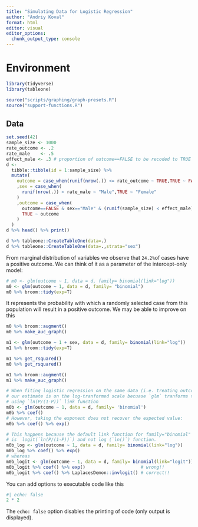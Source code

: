 ```yaml
---
title: "Simulating Data for Logistic Regression"
author: "Andriy Koval"
format: html
editor: visual
editor_options: 
  chunk_output_type: console
---
```


# Environment 

```r
library(tidyverse)
library(tableone)
```

```r
source("scripts/graphing/graph-presets.R")
source("support-functions.R")
```

## Data

```r
set.seed(42)
sample_size <- 1000
rate_outcome <- .2
rate_male    <- .5
effect_male <- .3 # proportion of outcome==FALSE to be recoded to TRUE
d <- 
  tibble::tibble(id = 1:sample_size) %>% 
  mutate(
    outcome = case_when(runif(nrow(.)) <= rate_outcome ~ TRUE,TRUE ~ FALSE) 
    ,sex = case_when(
      runif(nrow(.)) < rate_male ~ "Male",TRUE ~ "Female"
    )
    ,outcome = case_when(
      outcome==FALSE & sex=="Male" & (runif(sample_size) < effect_male) ~ TRUE,
      TRUE ~ outcome
    )
  )
d %>% head() %>% print()
```
```r
d %>% tableone::CreateTableOne(data=.)
d %>% tableone::CreateTableOne(data=.,strata="sex")
```
From marginal distribution of variables we observe  that `24.2%`of cases have a positive outcome. We can think of it as a parameter of the intercept-only model:

```r
# m0 <- glm(outcome ~ 1, data = d, family= binomial(link="log"))
m0 <- glm(outcome ~ 1, data = d, family= "binomial")
m0 %>% broom::tidy(exp=T)
```
It represents the probability with which a randomly selected case from this population will result in a positive outcome. We may be able to improve on this

```r
m0 %>% broom::augment()
m0 %>% make_auc_graph()
```


```r
m1 <- glm(outcome ~ 1 + sex, data = d, family= binomial(link="log"))
m1 %>% broom::tidy(exp=T)
```

```r
m1 %>% get_rsquared()
m0 %>% get_rsquared()

m1 %>% broom::augment()
m1 %>% make_auc_graph()
```

```r
# When fiting logistic regression on the same data (i.e. treating outcome as binary)
# our estimate is on the log-tranformed scale becuase `glm` tranforms the criterion
# using `ln(P/(1-P))` link function 
m0b <- glm(outcome ~ 1, data = d, family= 'binomial')
m0b %>% coef() 
# However, taking the exponent does not recover the expected value:
m0b %>% coef() %>% exp()

# This happens because the default link function for family="binomial" in `glm` 
# is  logit(`ln(P/(1-P))`) and not log (`ln()`) function. 
m0b_log <- glm(outcome ~ 1, data = d, family= binomial(link="log"))
m0b_log %>% coef() %>% exp()
# whereas
m0b_logit <- glm(outcome ~ 1, data = d, family= binomial(link="logit"))
m0b_logit %>% coef() %>% exp()                     # wrong!!
m0b_logit %>% coef() %>% LaplacesDemon::invlogit() # correct!!


```

You can add options to executable code like this

```r
#| echo: false
2 * 2
```

The `echo: false` option disables the printing of code (only output is displayed).
